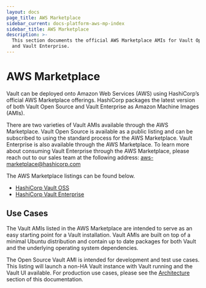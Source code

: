 ```yaml
---
layout: docs
page_title: AWS Marketplace
sidebar_current: docs-platform-aws-mp-index
sidebar_title: AWS Marketplace
description: >-
  This section documents the official AWS Marketplace AMIs for Vault Open Source
  and Vault Enterprise.
---
```


# AWS Marketplace 

Vault can be deployed onto Amazon Web Services (AWS) using HashiCorp’s official AWS Marketplace offerings. HashiCorp packages the latest version of both Vault Open Source and Vault Enterprise as Amazon Machine Images (AMIs).

There are two varieties of Vault AMIs available through the AWS Marketplace. Vault Open Source is available as a public listing and can be subscribed to using the standard process for the AWS Marketplace. Vault Enterprise is also available through the AWS Marketplace. To learn more about consuming Vault Enterprise through the AWS Marketplace, please reach out to our sales team at the following address: <aws-marketplace@hashicorp.com>

The AWS Marketplace listings can be found below.

* [HashiCorp Vault OSS](http://aws.amazon.com/marketplace/pp/B07YLYPLYB)
* [HashiCorp Vault Enterprise](http://aws.amazon.com/marketplace/pp/B07YLXD9TD)

## Use Cases

The Vault AMIs listed in the AWS Marketplace are intended to serve as an easy starting point for a Vault installation. Vault AMIs are built on top of a minimal Ubuntu distribution and contain up to date packages for both Vault and the underlying operating system dependencies.

The Open Source Vault AMI is intended for development and test use cases. This listing will launch a non-HA Vault instance with Vault running and the Vault UI available. For production use cases, please see the [Architecture](/docs/platform/aws-mp/run.html#Architecture) section of this documentation.

